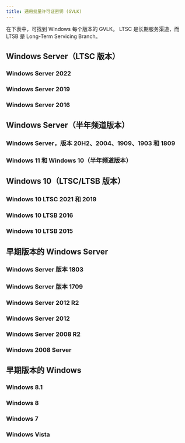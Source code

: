 ```yaml
---
title: 通用批量许可证密钥 (GVLK)
---
```



在下表中，可找到 Windows 每个版本的 GVLK。 LTSC 是长期服务渠道，而 LTSB 是 Long-Term Servicing Branch。

## Windows Server（LTSC 版本）

### Windows Server 2022

<GVLKTable type="WINDOWS_SERVER_2022" />

### Windows Server 2019

<GVLKTable type="WINDOWS_SERVER_2019" />

### Windows Server 2016

<GVLKTable type="WINDOWS_SERVER_2016" />

## Windows Server（半年频道版本）

### Windows Server，版本 20H2、2004、1909、1903 和 1809

<GVLKTable type="WINDOWS_SERVER_20H2_2004_1909_1809" />

### Windows 11 和 Windows 10（半年频道版本）

<GVLKTable type="WINDOWS_11_10" />

## Windows 10（LTSC/LTSB 版本）

### Windows 10 LTSC 2021 和 2019

<GVLKTable type="WINDOWS_10_LTSC_2021_2019" />

### Windows 10 LTSB 2016

<GVLKTable type="WINDOWS_10_LTSB_2016" />

### Windows 10 LTSB 2015

<GVLKTable type="WINDOWS_10_LTSB_2016" />

## 早期版本的 Windows Server

### Windows Server 版本 1803

<GVLKTable type="WINDOWS_SERVER_1803" />

### Windows Server 版本 1709

<GVLKTable type="WINDOWS_SERVER_1709" />

### Windows Server 2012 R2

<GVLKTable type="WINDOWS_SERVER_2012_R2" />

### Windows Server 2012

<GVLKTable type="WINDOWS_SERVER_2012" />

### Windows Server 2008 R2

<GVLKTable type="WINDOWS_SERVER_2008_R2" />

### Windows 2008 Server

<GVLKTable type="WINDOWS_SERVER_2008" />

## 早期版本的 Windows

### Windows 8.1

<GVLKTable type="WINDOWS_8.1" />

### Windows 8

<GVLKTable type="WINDOWS_8" />

### Windows 7

<GVLKTable type="WINDOWS_7" />

### Windows Vista

<GVLKTable type="WINDOWS_VISTA" />
